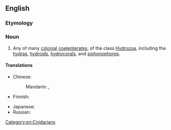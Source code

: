 ==English==

===Etymology===
{{ll|mul|Hydrozoa}} {{suffix|en||an}}

===Noun===
{{en-noun}}

# Any of many [[colonial]] [[coelenterate]]s, of the class [[Hydrozoa]], including the [[hydra]]s, [[hydroid]]s, [[hydrocoral]]s, and [[siphonophore]]s.

====Translations====
{{trans-top|colonial coelenterates of the class ''Hydrozoa''}}
* Chinese:
*: Mandarin: {{t|cmn|水螅蟲類|sc=Hani}}, {{t|cmn|水螅虫类|tr=shuǐxī chónglèi|sc=Hani}}
* Finnish: {{t|fi|polyyppieläin}}
{{trans-mid}}
* Japanese: {{t|ja|ヒドロ虫類|tr=hidorochūrui}}
* Russian: {{t+|ru|гидрозо́й|m}}
{{trans-bottom}}

[[Category:en:Cnidarians]]